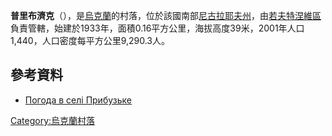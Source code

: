 {{coord|46|46|20|N|32|5|15|E|scale:100000|display=title}}

'''普里布濟克'''（{{lang-uk|Прибузьке}}），是[[烏克蘭|烏克蘭]]的村落，位於該國南部[[尼古拉耶夫州|尼古拉耶夫州]]，由[[若夫特涅維區|若夫特涅維區]]負責管轄，始建於1933年，面積0.16平方公里，海拔高度39米，2001年人口1,440，人口密度每平方公里9,290.3人。

==參考資料==
* [http://weather.in.ua/ua/nikolaevskaja/21499 Погода в селі Прибузьке] {{Wayback|url=http://weather.in.ua/ua/nikolaevskaja/21499 |date=20160607134037 }}

{{Ukraine-geo-stub}}
[[Category:烏克蘭村落|Category:烏克蘭村落]]
